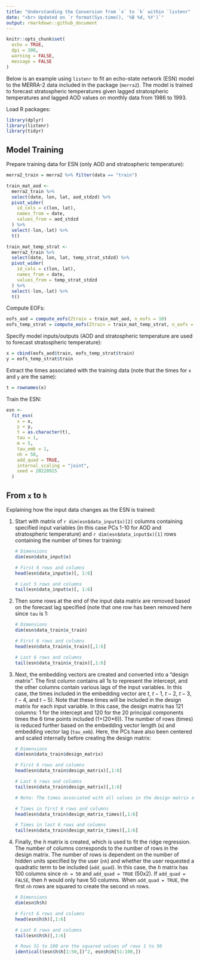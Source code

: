 ```yaml
---
title: "Understanding the Conversion from `x` to `h` within `listenr"
date: "<br> Updated on `r format(Sys.time(), '%B %d, %Y')`"
output: rmarkdown::github_document
---
```


```r
knitr::opts_chunk$set(
  echo = TRUE,
  dpi = 300,
  warning = FALSE,
  message = FALSE
)
```

Below is an example using `listenr` to fit an echo-state network (ESN) model to the MERRA-2 data included in the package (`merra2`). The model is trained to forecast stratospheric temperatures given lagged stratospheric temperatures and lagged AOD values on monthly data from 1986 to 1993.

Load R packages:

```r
library(dplyr)
library(listenr)
library(tidyr)
```

## Model Training

Prepare training data for ESN (only AOD and stratospheric temperature):

```r
merra2_train = merra2 %>% filter(data == "train")

train_mat_aod <- 
  merra2_train %>%
  select(date, lon, lat, aod_stdzd) %>%
  pivot_wider(
    id_cols = c(lon, lat),
    names_from = date,
    values_from = aod_stdzd
  ) %>%
  select(-lon,-lat) %>%
  t()

train_mat_temp_strat <- 
  merra2_train %>%
  select(date, lon, lat, temp_strat_stdzd) %>%
  pivot_wider(
    id_cols = c(lon, lat),
    names_from = date,
    values_from = temp_strat_stdzd
  ) %>%
  select(-lon,-lat) %>%
  t()
```

Compute EOFs:

```r
eofs_aod = compute_eofs(Ztrain = train_mat_aod, n_eofs = 10)
eofs_temp_strat = compute_eofs(Ztrain = train_mat_temp_strat, n_eofs = 10)
```

Specify model inputs/outputs (AOD and stratospheric temperature are used to forecast stratospheric temperature):

```r
x = cbind(eofs_aod$train, eofs_temp_strat$train)
y = eofs_temp_strat$train
```

Extract the times associated with the training data (note that the times for `x` and `y` are the same): 

```r
t = rownames(x)
```

Train the ESN: 

```r
esn <-
  fit_esn(
    x = x,
    y = y,
    t = as.character(t),
    tau = 1,
    m = 5,
    tau_emb = 1,
    nh = 50,
    add_quad = TRUE, 
    internal_scaling = "joint",
    seed = 20220915
  )
```

## From `x` to `h`

Explaining how the input data changes as the ESN is trained:

1. Start with matrix of `r dim(esn$data_input$x)[2]` columns containing specified input variables (in this case PCs 1-10 for AOD and stratospheric temperature) and `r dim(esn$data_input$x)[1]` rows containing the number of times for training:

    ```r
    # Dimensions
    dim(esn$data_input$x)
    
    # First 6 rows and columns 
    head(esn$data_input$x)[, 1:6]
    
    # Last 5 rows and columns 
    tail(esn$data_input$x)[, 1:6]
    ```

2. Then some rows at the end of the input data matrix are removed based on the forecast lag specified (note that one row has been removed here since `tau` is 1:

    ```r
    # Dimensions
    dim(esn$data_train$x_train)
    
    # First 6 rows and columns 
    head(esn$data_train$x_train)[,1:6]
    
    # Last 6 rows and columns 
    tail(esn$data_train$x_train)[,1:6]
    ```

3. Next, the embedding vectors are created and converted into a "design matrix". The first column contains all 1s to represent the intercept, and the other columns contain various lags of the input variables. In this case, the times included in the embedding vector are $t$, $t-1$, $t-2$, $t-3$, $t-4$, and $t-5$). Note that these times will be included in the design matrix for each input variable. In this case, the design matrix has 121 columns: 1 for the intercept and 120 for the 20 principal components times the 6 time points included (1+(20*6)). The number of rows (times) is reduced further based on the embedding vector length (`m`) and embedding vector lag (`tau_emb`). Here, the PCs have also been centered and scaled internally before creating the design matrix:

    ```r
    # Dimensions
    dim(esn$data_train$design_matrix)
    
    # First 6 rows and columns
    head(esn$data_train$design_matrix)[,1:6]
    
    # Last 6 rows and columns
    tail(esn$data_train$design_matrix)[,1:6]
    
    # Note: The times associated with all values in the design matrix are included in the output
    
    # Times in first 6 rows and columns
    head(esn$data_train$design_matrix_times)[,1:6]
    
    # Times in last 6 rows and columns
    tail(esn$data_train$design_matrix_times)[,1:6]
    ```

4. Finally, the $h$ matrix is created, which is used to fit the ridge regression. The number of columns corresponds to the number of rows in the design matrix. The number of rows is dependent on the number of hidden units specified by the user (`nh`) and whether the user requested a quadratic term to be included (`add_quad`). In this case, the $h$ matrix has 100 columns since `nh = 50` and `add_quad = TRUE` (50x2). If `add_quad = FALSE`, then $h$ would only have 50 columns. When `add_quad = TRUE`, the first `nh` rows are squared to create the second `nh` rows.

    ```r
    # Dimensions
    dim(esn$h$h)
    
    # First 6 rows and columns
    head(esn$h$h)[,1:6]
    
    # Last 6 rows and columns
    tail(esn$h$h)[,1:6]
    
    # Rows 51 to 100 are the squared values of rows 1 to 50
    identical((esn$h$h[1:50,])^2, esn$h$h[51:100,])
    ```